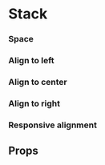 
<Meta title="Components/Stack" component={Stack} />

# Stack

<Canvas withSource="open">
  <Story name="Base">
    <Stack>
      <Placeholder height={40} />
      <Placeholder height={40} />
      <Placeholder height={40} />
    </Stack>
  </Story>
</Canvas>

### Space

<Canvas>
  <Story name="Space">
    <Stack space="6">
      <Placeholder height={40} />
      <Placeholder height={40} />
      <Placeholder height={40} />
    </Stack>
  </Story>
</Canvas>

### Align to left

<Canvas>
  <Story name="Align to left">
    <Stack space="2" align="left">
      <Placeholder width={40} height={40} />
      <Placeholder width={60} height={40} />
      <Placeholder width={80} height={40} />
    </Stack>
  </Story>
</Canvas>

### Align to center

<Canvas>
  <Story name="Align to center">
    <Stack space="2" align="center">
      <Placeholder width={40} height={40} />
      <Placeholder width={60} height={40} />
      <Placeholder width={80} height={40} />
    </Stack>
  </Story>
</Canvas>

### Align to right

<Canvas>
  <Story name="Align to right">
    <Stack space="2" align="right">
      <Placeholder width={40} height={40} />
      <Placeholder width={60} height={40} />
      <Placeholder width={80} height={40} />
    </Stack>
  </Story>
</Canvas>

### Responsive alignment

<Canvas>
  <Story name="Responsive alignment">
    <Stack space="2" align={['left', 'center', 'right']}>
      <Placeholder width={40} height={40} />
      <Placeholder width={60} height={40} />
      <Placeholder width={80} height={40} />
    </Stack>
  </Story>
</Canvas>

## Props

<ArgsTable of={Stack} />
